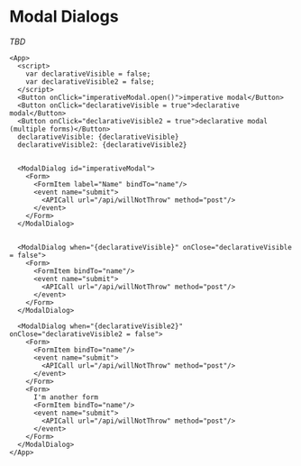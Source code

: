 # Modal Dialogs

_TBD_

```ueml copy
<App>
  <script>
    var declarativeVisible = false;
    var declarativeVisible2 = false;
  </script>
  <Button onClick="imperativeModal.open()">imperative modal</Button>
  <Button onClick="declarativeVisible = true">declarative modal</Button>
  <Button onClick="declarativeVisible2 = true">declarative modal (multiple forms)</Button>
  declarativeVisible: {declarativeVisible}
  declarativeVisible2: {declarativeVisible2}


  <ModalDialog id="imperativeModal">
    <Form>
      <FormItem label="Name" bindTo="name"/>
      <event name="submit">
        <APICall url="/api/willNotThrow" method="post"/>
      </event>
    </Form>
  </ModalDialog>


  <ModalDialog when="{declarativeVisible}" onClose="declarativeVisible = false">
    <Form>
      <FormItem bindTo="name"/>
      <event name="submit">
        <APICall url="/api/willNotThrow" method="post"/>
      </event>
    </Form>
  </ModalDialog>

  <ModalDialog when="{declarativeVisible2}" onClose="declarativeVisible2 = false">
    <Form>
      <FormItem bindTo="name"/>
      <event name="submit">
        <APICall url="/api/willNotThrow" method="post"/>
      </event>
    </Form>
    <Form>
      I'm another form
      <FormItem bindTo="name"/>
      <event name="submit">
        <APICall url="/api/willNotThrow" method="post"/>
      </event>
    </Form>
  </ModalDialog>
</App>
```

